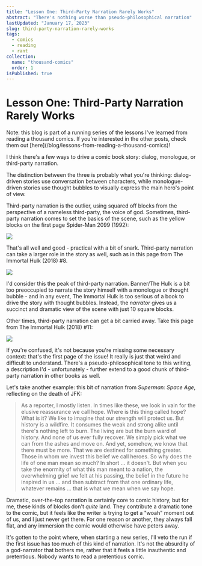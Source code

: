 ```yaml
---
title: "Lesson One: Third-Party Narration Rarely Works"
abstract: "There's nothing worse than pseudo-philosophical narration"
lastUpdated: "January 17, 2023"
slug: third-party-narration-rarely-works
tags:
  - comics
  - reading
  - rant
collection:
  name: "thousand-comics"
  order: 1
isPublished: true
---
```


# Lesson One: Third-Party Narration Rarely Works

<Info>
  Note: this blog is part of a running series of the lessons I've learned from reading a thousand
  comics. If you're interested in the other posts, check them out
  [here](/blog/lessons-from-reading-a-thousand-comics)!
</Info>

I think there's a few ways to drive a comic book story: dialog, monologue, or third-party narration.

The distinction between the three is probably what you're thinking: dialog-driven stories use
conversation between characters, while monologue-driven stories use thought bubbles to visually
express the main hero's point of view.

Third-party narration is the outlier, using squared off blocks from the perspective of a nameless
third-party, the voice of god. Sometimes, third-party narration comes to set the basics of the
scene, such as the yellow blocks on the first page Spider-Man 2099 (1992):

<Image src="/blog/spiderman-2099.jpg" size="medium" width={1200} height={1845} />

That's all well and good - practical with a bit of snark. Third-party narration can take a larger
role in the story as well, such as in this page from The Immortal Hulk (2018) #8.

<Image src="/blog/hulk-transform.jpg" size="medium" width={1200} height={1845} />

I'd consider this the peak of third-party narration. Banner/The Hulk is a bit too preoccupied to
narrate the story himself with a monologue or thought bubble - and in any event, The Immortal Hulk
is too serious of a book to drive the story with thought bubbles. Instead, the _narrator_ gives us a
succinct and dramatic view of the scene with just 10 square blocks.

Other times, third-party narration can get a bit carried away. Take this page from The Immortal Hulk
(2018) #11:

<Image src="/blog/hulk-hell.jpg" size="medium" width={1200} height={1845} />

If you're confused, it's not because you're missing some necessary context: that's the first page of
the issue! It really is just that weird and difficult to understand. There's a pseudo-philosophical
tone to this writing, a description I'd - unfortunately - further extend to a good chunk of
third-party narration in other books as well.

Let's take another example: this bit of narration from _Superman: Space Age_, reflecting on the
death of JFK:

> As a reporter, I mostly listen. In times like these, we look in vain for the elusive reassurance
> we call hope. Where is this thing called hope? What is it? We like to imagine that our strength
> will protect us. But history is a wildfire. It consumes the weak and strong alike until there's
> nothing left to burn. The living are but the burn ward of history. And none of us ever fully
> recover. We simply pick what we can from the ashes and move on. And yet, somehow, we know that
> there must be more. That we are destined for something greater. Those in whom we invest this
> belief we call heroes. So why does the life of one man mean so much? In short ... it doesn't. But
> when you take the enormity of what this man meant to a nation, the overwhelming grief we felt at
> his passing, the belief in the future he inspired in us ... and then subtract from that one
> ordinary life, whatever remains ... that is what we mean when we say hope.

Dramatic, over-the-top narration is certainly core to comic history, but for me, these kinds of
blocks don't _quite_ land. They contribute a dramatic tone to the comic, but it feels like the
writer is trying to get a "woah" moment out of us, and I just never get there. For one reason or
another, they always fall flat, and any immersion the comic would otherwise have peters away.

It's gotten to the point where, when starting a new series, I'll veto the run if the first issue has
too much of this kind of narration. It's not the absurdity of a god-narrator that bothers me, rather
that it feels a little inauthentic and pretentious. Nobody wants to read a pretentious comic.
